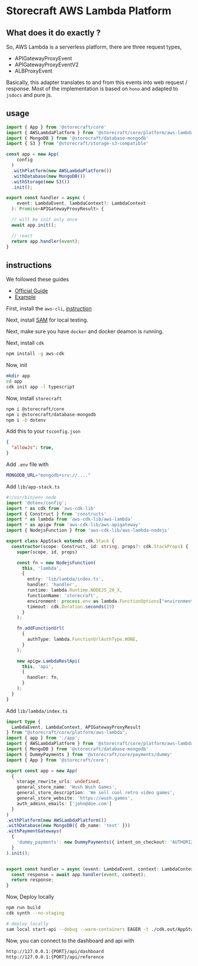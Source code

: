 # **Storecraft** AWS Lambda Platform

## What does it do exactly ?

So, AWS Lambda is a serverless 
platform, there are three request types,
- APIGatewayProxyEvent 
- APIGatewayProxyEventV2 
- ALBProxyEvent

Basically, this adapter translates to and from this events into web request / response.
Most of the implementation is based on `hono` and adapted to `jsdocs` and pure js.


## usage

```ts
import { App } from '@storecraft/core'
import { AWSLambdaPlatform } from '@storecraft/core/platform/aws-lambda';
import { MongoDB } from '@storecraft/database-mongodb'
import { S3 } from '@storecraft/storage-s3-compatible'

const app = new App(
    config
  )
  .withPlatform(new AWSLambdaPlatform())
  .withDatabase(new MongoDB())
  .withStorage(new S3())
  .init();

export const handler = async (
    event: LambdaEvent, lambdaContext?: LambdaContext
  ): Promise<APIGatewayProxyResult> {

  // will be init only once
  await app.init();

  // react
  return app.handler(event);
}

```

## instructions

We followed these guides
- [Official Guide](https://docs.aws.amazon.com/cdk/v2/guide/hello_world.html#hello_world_prerequisites)
- [Example](https://docs.aws.amazon.com/serverless-application-model/latest/developerguide/serverless-cdk-getting-started.html)

First, install the `aws-cli`, [instruction](https://docs.aws.amazon.com/cli/latest/userguide/getting-started-install.html)

Next, install [SAM](https://docs.aws.amazon.com/serverless-application-model/latest/developerguide/install-sam-cli.html) for local testing.

Next, make sure you have `docker` and docker deamon is running.

Next, install `cdk`

```zsh
npm install -g aws-cdk
```

Now, init

```zsh
mkdir app
cd app
cdk init app -l typescript
```

Now, install `storecraft`
```zsh
npm i @storecraft/core
npm i @storecraft/database-mongodb
npm i -D dotenv
```

Add this to your `tsconfig.json`
```json
{
  "allowJs": true,
}
```

Add `.env` file with
```zsh
MONGODB_URL="mongodb+srv://...."
```

Add `lib/app-stack.ts`

```ts
#!/usr/bin/env node
import 'dotenv/config';
import * as cdk from 'aws-cdk-lib'
import { Construct } from 'constructs'
import * as lambda from 'aws-cdk-lib/aws-lambda'
import * as apigw from 'aws-cdk-lib/aws-apigateway'
import { NodejsFunction } from 'aws-cdk-lib/aws-lambda-nodejs'

export class AppStack extends cdk.Stack {
  constructor(scope: Construct, id: string, props?: cdk.StackProps) {
    super(scope, id, props)

    const fn = new NodejsFunction(
      this, 'lambda', 
      {
        entry: 'lib/lambda/index.ts',
        handler: 'handler',
        runtime: lambda.Runtime.NODEJS_20_X,
        functionName: 'storecraft',
        environment: process.env as lambda.FunctionOptions["environment"],
        timeout: cdk.Duration.seconds(15)
      }
    );

    fn.addFunctionUrl(
      {
        authType: lambda.FunctionUrlAuthType.NONE,
      }
    );

    new apigw.LambdaRestApi(
      this, 'api', 
      {
        handler: fn,
      }
    );
  }
}

```

Add `lib/lambda/index.ts`

```ts
import type { 
  LambdaEvent, LambdaContext, APIGatewayProxyResult 
} from "@storecraft/core/platform/aws-lambda";
import { app } from './app';
import { AWSLambdaPlatform } from '@storecraft/core/platform/aws-lambda'
import { MongoDB } from '@storecraft/database-mongodb'
import { DummyPayments } from '@storecraft/core/payments/dummy'
import { App } from '@storecraft/core';

export const app = new App(
  {
    storage_rewrite_urls: undefined,
    general_store_name: 'Wush Wush Games',
    general_store_description: 'We sell cool retro video games',
    general_store_website: 'https://wush.games',
    auth_admins_emails: ['john@doe.com']
  }
)
.withPlatform(new AWSLambdaPlatform())
.withDatabase(new MongoDB({ db_name: 'test' }))
.withPaymentGateways(
  {
    'dummy_payments': new DummyPayments({ intent_on_checkout: 'AUTHORIZE' }),
  }
).init();


export const handler = async (event: LambdaEvent, context: LambdaContext): Promise<APIGatewayProxyResult> => {
  const response = await app.handler(event, context);
  return response;
}
```

Now, Deploy locally

```zsh
npm run build
cdk synth --no-staging

# deploy locally
sam local start-api --debug --warm-containers EAGER -t ./cdk.out/AppStack.template.json
```

Now, you can connect to the dashboard and api with
```zsh
http://127.0.0.1:{PORT}/api/dashboard
http://127.0.0.1:{PORT}/api/reference
```
